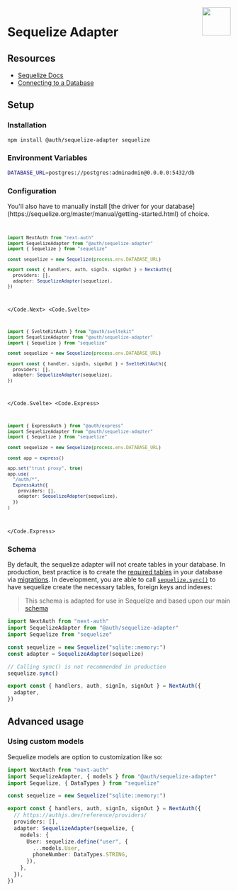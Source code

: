 
<img align="right" src="/img/adapters/sequelize.svg" height="64" width="64" />

# Sequelize Adapter

## Resources

- [Sequelize Docs](https://sequelize.org/docs/v6/getting-started/)
- [Connecting to a Database](https://sequelize.org/master/manual/getting-started.html#connecting-to-a-database)

## Setup

### Installation

```bash npm2yarn
npm install @auth/sequelize-adapter sequelize
```

### Environment Variables

```sh
DATABASE_URL=postgres://postgres:adminadmin@0.0.0.0:5432/db
```

### Configuration

<Callout type="warning">
  You'll also have to manually install [the driver for your
  database](https://sequelize.org/master/manual/getting-started.html) of choice.
</Callout>

<Code>
<Code.Next>

```ts filename="./auth.ts"
import NextAuth from "next-auth"
import SequelizeAdapter from "@auth/sequelize-adapter"
import { Sequelize } from "sequelize"

const sequelize = new Sequelize(process.env.DATABASE_URL)

export const { handlers, auth, signIn, signOut } = NextAuth({
  providers: [],
  adapter: SequelizeAdapter(sequelize),
})
```

</Code.Next>
<Code.Svelte>

```ts filename="./src/auth.ts"
import { SvelteKitAuth } from "@auth/sveltekit"
import SequelizeAdapter from "@auth/sequelize-adapter"
import { Sequelize } from "sequelize"

const sequelize = new Sequelize(process.env.DATABASE_URL)

export const { handler, signIn, signOut } = SvelteKitAuth({
  providers: [],
  adapter: SequelizeAdapter(sequelize),
})
```

</Code.Svelte>
<Code.Express>

```ts filename="./src/routes/auth.route.ts"
import { ExpressAuth } from "@auth/express"
import SequelizeAdapter from "@auth/sequelize-adapter"
import { Sequelize } from "sequelize"

const sequelize = new Sequelize(process.env.DATABASE_URL)

const app = express()

app.set("trust proxy", true)
app.use(
  "/auth/*",
  ExpressAuth({
    providers: [],
    adapter: SequelizeAdapter(sequelize),
  })
)
```

</Code.Express>
</Code>

### Schema

By default, the sequelize adapter will not create tables in your database. In production, best practice is to create the [required tables](/concepts/database-models) in your database via [migrations](https://sequelize.org/master/manual/migrations.html). In development, you are able to call [`sequelize.sync()`](https://sequelize.org/master/manual/model-basics.html#model-synchronization) to have sequelize create the necessary tables, foreign keys and indexes:

> This schema is adapted for use in Sequelize and based upon our main
> [schema](/concepts/database-models)

```ts filename="./auth.ts"
import NextAuth from "next-auth"
import SequelizeAdapter from "@auth/sequelize-adapter"
import Sequelize from "sequelize"

const sequelize = new Sequelize("sqlite::memory:")
const adapter = SequelizeAdapter(sequelize)

// Calling sync() is not recommended in production
sequelize.sync()

export const { handlers, auth, signIn, signOut } = NextAuth({
  adapter,
})
```

## Advanced usage

### Using custom models

Sequelize models are option to customization like so:

```ts filename="./auth.ts"
import NextAuth from "next-auth"
import SequelizeAdapter, { models } from "@auth/sequelize-adapter"
import Sequelize, { DataTypes } from "sequelize"

const sequelize = new Sequelize("sqlite::memory:")

export const { handlers, auth, signIn, signOut } = NextAuth({
  // https://authjs.dev/reference/providers/
  providers: [],
  adapter: SequelizeAdapter(sequelize, {
    models: {
      User: sequelize.define("user", {
        ...models.User,
        phoneNumber: DataTypes.STRING,
      }),
    },
  }),
})
```
